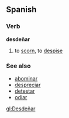 ==Spanish==
===Verb===
'''desdeñar'''

# to [[scorn]], to [[despise]]

===See also===
*[[abominar]]
*[[despreciar]]
*[[detestar]]
*[[odiar]]

[[gl:Desdeñar]]